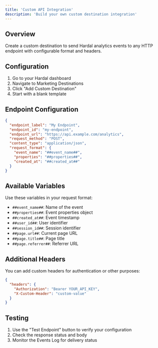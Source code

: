 ```yaml
---
title: 'Custom API Integration'
description: 'Build your own custom destination integration'
---
```


## Overview

Create a custom destination to send Hardal analytics events to any HTTP endpoint with configurable format and headers.

## Configuration

1. Go to your Hardal dashboard
2. Navigate to Marketing Destinations
3. Click "Add Custom Destination"
4. Start with a blank template

## Endpoint Configuration

```json
{
  "endpoint_label": "My Endpoint",
  "endpoint_id": "my-endpoint",
  "endpoint_url": "https://api.example.com/analytics",
  "request_method": "POST",
  "content_type": "application/json",
  "request_format": {
    "event_name": "##event_name##",
    "properties": "##properties##",
    "created_at": "##created_at##"
  }
}
```

## Available Variables

Use these variables in your request format:

- `##event_name##`: Name of the event
- `##properties##`: Event properties object
- `##created_at##`: Event timestamp
- `##user_id##`: User identifier
- `##session_id##`: Session identifier
- `##page.url##`: Current page URL
- `##page.title##`: Page title
- `##page.referrer##`: Referrer URL

## Additional Headers

You can add custom headers for authentication or other purposes:

```json
{
  "headers": {
    "Authorization": "Bearer YOUR_API_KEY",
    "X-Custom-Header": "custom-value"
  }
}
```

## Testing

1. Use the "Test Endpoint" button to verify your configuration
2. Check the response status and body
3. Monitor the Events Log for delivery status 